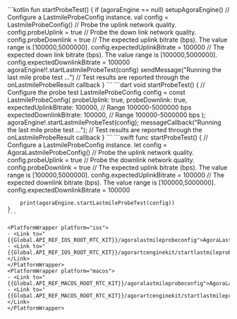 <PlatformWrapper platform="android">
    ```kotlin
    fun startProbeTest() {
        if (agoraEngine == null) setupAgoraEngine()
        // Configure a LastmileProbeConfig instance.
        val config = LastmileProbeConfig()
        // Probe the uplink network quality.
        config.probeUplink = true
        // Probe the down link network quality.
        config.probeDownlink = true
        // The expected uplink bitrate (bps). The value range is [100000,5000000].
        config.expectedUplinkBitrate = 100000
        // The expected down link bitrate (bps). The value range is [100000,5000000].
        config.expectedDownlinkBitrate = 100000
        agoraEngine!!.startLastmileProbeTest(config)
        sendMessage("Running the last mile probe test ...")
        // Test results are reported through the onLastmileProbeResult callback
    }
    ```
</PlatformWrapper>
<PlatformWrapper platform="flutter">
    ```dart
    void startProbeTest() {
        // Configure the probe test
        LastmileProbeConfig config = const LastmileProbeConfig(
            probeUplink: true,
            probeDownlink: true,
            expectedUplinkBitrate: 100000,  // Range 100000-5000000 bps
            expectedDownlinkBitrate: 100000, // Range 100000-5000000 bps
        );
        agoraEngine!.startLastmileProbeTest(config);
        messageCallback("Running the last mile probe test ...");
        // Test results are reported through the onLastmileProbeResult callback
    }
    ```
</PlatformWrapper>
<PlatformWrapper platform={["ios","macos"]}>
    ```swift
    func startProbeTest() {
        // Configure a LastmileProbeConfig instance.
        let config = AgoraLastmileProbeConfig()
        // Probe the uplink network quality.
        config.probeUplink = true
        // Probe the downlink network quality.
        config.probeDownlink = true
        // The expected uplink bitrate (bps). The value range is [100000,5000000].
        config.expectedUplinkBitrate = 100000
        // The expected downlink bitrate (bps). The value range is [100000,5000000].
        config.expectedDownlinkBitrate = 100000

        print(agoraEngine.startLastmileProbeTest(config))
    }
    ```

    <PlatformWrapper platform="ios">
    - <Link to="{{Global.API_REF_IOS_ROOT_RTC_KIT}}/agoralastmileprobeconfig">AgoraLastmileProbeConfig</Link>
    - <Link to="{{Global.API_REF_IOS_ROOT_RTC_KIT}}/agorartcenginekit/startlastmileprobetest(_:)">startLastmileProbeTest(_:)</Link>
    </PlatformWrapper>
    <PlatformWrapper platform="macos">
    - <Link to="{{Global.API_REF_MACOS_ROOT_RTC_KIT}}/agoralastmileprobeconfig">AgoraLastmileProbeConfig</Link>
    - <Link to="{{Global.API_REF_MACOS_ROOT_RTC_KIT}}/agorartcenginekit/startlastmileprobetest(_:)">startLastmileProbeTest(_:)</Link>
    </PlatformWrapper>
</PlatformWrapper>